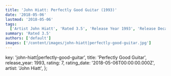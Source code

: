 ```yaml
---
title: 'John Hiatt: Perfectly Good Guitar (1993)'
date: '2018-05-06'
lastmod: '2018-05-06'
tags:
  ['Artist John Hiatt', 'Rated 3.5', 'Release Year 1993', 'Release Decade 1990']
summary: 'Rated 3.5'
authors: ['default']
images: ['/content/images/john-hiatt|perfectly-good-guitar.jpg']
---
```


  key: 'john-hiatt|perfectly-good-guitar',
  title: 'Perfectly Good Guitar',
  release_year: 1993,
  rating: 7,
  rating_date: '2018-05-06T00:00:00.000Z',
  artist: 'John Hiatt',
};

<MusicRating data={data} />
